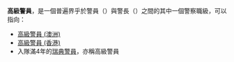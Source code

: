 '''高級警員'''，是一個普遍界乎於警員（{{lang|en|Constable}}）與警長（{{lang|en|Sergeant}}）之間的其中一個警察職級，可以指向：

* [[高級警員_(澳洲)|高級警員 (澳洲)]]
* [[高級警員_(香港)|高級警員 (香港)]]
* 入隊滿4年的[[警員_(瑞典)|瑞典警員]]，亦稱高級警員

{{Disambig|Cat=四字消歧义}}
